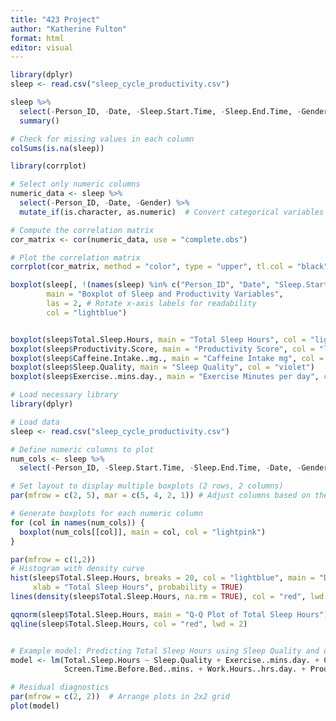 ```yaml
---
title: "423 Project"
author: "Katherine Fulton"
format: html
editor: visual
---
```


```r
library(dplyr)
sleep <- read.csv("sleep_cycle_productivity.csv")

sleep %>%
  select(-Person_ID, -Date, -Sleep.Start.Time, -Sleep.End.Time, -Gender) %>%
  summary()
```
```r
# Check for missing values in each column
colSums(is.na(sleep))
```

```r
library(corrplot)

# Select only numeric columns
numeric_data <- sleep %>%
  select(-Person_ID, -Date, -Gender) %>%
  mutate_if(is.character, as.numeric)  # Convert categorical variables if necessary

# Compute the correlation matrix
cor_matrix <- cor(numeric_data, use = "complete.obs")

# Plot the correlation matrix
corrplot(cor_matrix, method = "color", type = "upper", tl.col = "black", tl.srt = 45)

```
```r
boxplot(sleep[, !(names(sleep) %in% c("Person_ID", "Date", "Sleep.Start.Time", "Sleep.End.Time", "Gender"))],
        main = "Boxplot of Sleep and Productivity Variables",
        las = 2, # Rotate x-axis labels for readability
        col = "lightblue")


boxplot(sleep$Total.Sleep.Hours, main = "Total Sleep Hours", col = "lightblue")
boxplot(sleep$Productivity.Score, main = "Productivity Score", col = "lightgreen")
boxplot(sleep$Caffeine.Intake..mg., main = "Caffeine Intake mg", col = "lightpink")
boxplot(sleep$Sleep.Quality, main = "Sleep Quality", col = "violet")
boxplot(sleep$Exercise..mins.day., main = "Exercise Minutes per day", col = "orange")

```

```r

# Load necessary library
library(dplyr)

# Load data
sleep <- read.csv("sleep_cycle_productivity.csv")

# Define numeric columns to plot
num_cols <- sleep %>%
  select(-Person_ID, -Sleep.Start.Time, -Sleep.End.Time, -Date, -Gender)

# Set layout to display multiple boxplots (2 rows, 2 columns)
par(mfrow = c(2, 5), mar = c(5, 4, 2, 1)) # Adjust columns based on the number of variables

# Generate boxplots for each numeric column
for (col in names(num_cols)) {
  boxplot(num_cols[[col]], main = col, col = "lightpink")
}

```

```r
par(mfrow = c(1,2))
# Histogram with density curve
hist(sleep$Total.Sleep.Hours, breaks = 20, col = "lightblue", main = "Distribution of Total Sleep Hours",
     xlab = "Total Sleep Hours", probability = TRUE)
lines(density(sleep$Total.Sleep.Hours, na.rm = TRUE), col = "red", lwd = 2)

qqnorm(sleep$Total.Sleep.Hours, main = "Q-Q Plot of Total Sleep Hours")
qqline(sleep$Total.Sleep.Hours, col = "red", lwd = 2)


# Example model: Predicting Total Sleep Hours using Sleep Quality and other predictors
model <- lm(Total.Sleep.Hours ~ Sleep.Quality + Exercise..mins.day. + Caffeine.Intake..mg. + 
            Screen.Time.Before.Bed..mins. + Work.Hours..hrs.day. + Productivity.Score, data = sleep)

# Residual diagnostics
par(mfrow = c(2, 2))  # Arrange plots in 2x2 grid
plot(model)
```

